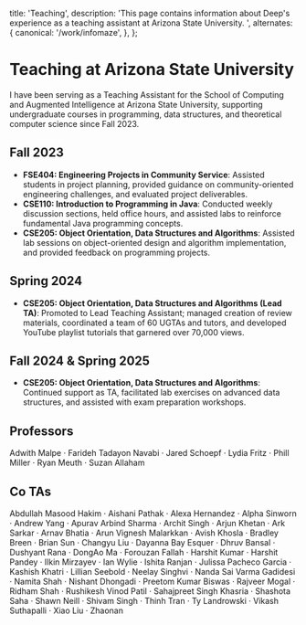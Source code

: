   title: 'Teaching',
  description:
    'This page contains information about Deep\'s experience as a teaching assistant at Arizona State University. ',
  alternates: {
    canonical: '/work/infomaze',
  },
};

<Cover
  src="https://res.cloudinary.com/dnt3ngxyp/image/upload/v1748290049/ta_f9ug4q.png"
  alt="Certificate of outstanding performance"
  caption="2024 SCAI @ ASU"
/>


# Teaching at Arizona State University

I have been serving as a Teaching Assistant for the School of Computing and Augmented Intelligence at Arizona State University, supporting undergraduate courses in programming, data structures, and theoretical computer science since Fall 2023.

## Fall 2023
- **FSE404: Engineering Projects in Community Service**: Assisted students in project planning, provided guidance on community-oriented engineering challenges, and evaluated project deliverables.
- **CSE110: Introduction to Programming in Java**: Conducted weekly discussion sections, held office hours, and assisted labs to reinforce fundamental Java programming concepts.
- **CSE205: Object Orientation, Data Structures and Algorithms**: Assisted lab sessions on object-oriented design and algorithm implementation, and provided feedback on programming projects.

## Spring 2024
- **CSE205: Object Orientation, Data Structures and Algorithms (Lead TA)**: Promoted to Lead Teaching Assistant; managed creation of review materials, coordinated a team of 60 UGTAs and tutors, and developed YouTube playlist tutorials that garnered over 70,000 views.

## Fall 2024 & Spring 2025
- **CSE205: Object Orientation, Data Structures and Algorithms**: Continued support as TA, facilitated lab exercises on advanced data structures, and assisted with exam preparation workshops.

## Professors

Adwith Malpe &middot; Farideh Tadayon Navabi &middot; Jared Schoepf &middot; Lydia Fritz &middot; Phill Miller &middot; Ryan Meuth &middot; Suzan Allaham

## Co TAs

Abdullah Masood Hakim &middot; Aishani Pathak &middot; Alexa Hernandez &middot; Alpha Sinworn &middot; Andrew Yang &middot; Apurav Arbind Sharma &middot; Archit Singh &middot; Arjun Khetan &middot; Ark Sarkar &middot; Arnav Bhatia &middot; Arun Vignesh Malarkkan &middot; Avish Khosla &middot; Bradley Breen &middot; Brian Sun &middot; Changyu Liu &middot; Dayanna Bay Esquer &middot; Dhruv Bansal &middot; Dushyant Rana &middot; DongAo Ma &middot; Forouzan Fallah &middot; Harshit Kumar &middot; Harshit Pandey &middot; Ilkin Mirzayev &middot; Ian Wylie &middot; Ishita Ranjan &middot; Julissa Pacheco Garcia &middot; Kashish Khatri &middot; Lillian Seebold &middot; Neelay Singhvi &middot; Nanda Sai Varma Gadidesi &middot; Namita Shah &middot; Nishant Dhongadi &middot; Preetom Kumar Biswas &middot; Rajveer Mogal &middot; Ridham Shah &middot; Rushikesh Vinod Patil &middot; Sahajpreet Singh Khasria &middot; Shashota Saha &middot; Shawn Neill &middot; Shivam Singh &middot; Thinh Tran &middot; Ty Landrowski &middot; Vikash Suthapalli &middot; Xiao Liu &middot; Zhaonan
